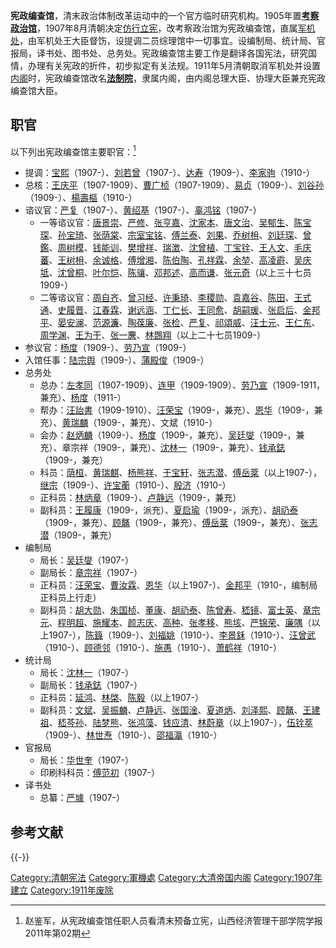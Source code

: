 '''宪政编查馆'''，清末政治体制改革运动中的一个官方临时研究机构。1905年置'''[[考察政治馆|考察政治馆]]'''，1907年8月清朝决定[[仿行立宪|仿行立宪]]，改考察政治馆为宪政编查馆，直属[[军机处|军机处]]，由军机处王大臣督饬，设提调二员综理馆中一切事宜。设编制局、统计局、官报局，译书处、图书处、总务处。宪政编查馆主要工作是翻译各国宪法，研究国情，办理有关宪政的折件，初步拟定有关法规。1911年5月清朝取消军机处并设置[[清朝内阁|内阁]]时，宪政编查馆改名'''[[法制院|法制院]]'''，隶属内阁，由内阁总理大臣、协理大臣兼充宪政编查馆大臣。

==职官==
以下列出宪政编查馆主要职官：<ref>赵鉴军，从宪政编查馆任职人员看清末预备立宪，山西经济管理干部学院学报2011年第02期</ref>

*提调：[[宝熙|宝熙]]（1907-）、[[刘若曾|刘若曾]]（1907-）、[[达寿|达寿]]（1909-）、[[李家驹|李家驹]]（1910-）
*总核：[[王庆平|王庆平]]（1907-1909）、[[曹广桢|曹广桢]]（1907-1909）、[[易贞|易贞]]（1909-）、[[刘谷孙|刘谷孙]]（1909-）、[[楊壽樞|楊壽樞]]（1910-）
*谘议官：[[严复|严复]]（1907-）、[[黄绍基|黄绍基]]（1907-）、[[辜鸿铭|辜鸿铭]]（1907-）
**一等谘议官：[[唐景崇|唐景崇]]、[[严修|严修]]、[[张亨嘉|张亨嘉]]、[[沈家本|沈家本]]、[[唐文治|唐文治]]、[[吴郁生|吴郁生]]、[[陈宝琛|陈宝琛]]、[[孙宝琦|孙宝琦]]、[[张荫棠|张荫棠]]、[[宗室宝铭|宗室宝铭]]、[[傅兰泰|傅兰泰]]、[[劉果_(光緒進士)|刘果]]、[[乔树枏|乔树枏]]、[[刘廷琛|刘廷琛]]、[[曾鑑_(司法副大臣)|曾鑑]]、[[周树模|周树模]]、[[钱能训|钱能训]]、[[樊增祥|樊增祥]]、[[瑞澂|瑞澂]]、[[沈曾植|沈曾植]]、[[丁宝铨|丁宝铨]]、[[王人文|王人文]]、[[毛庆蕃|毛庆蕃]]、[[王树枏|王树枏]]、[[余诚格|余诚格]]、[[傅增湘|傅增湘]]、[[陈伯陶|陈伯陶]]、[[孔祥霖|孔祥霖]]、[[余堃|余堃]]、[[高凌霨|高凌霨]]、[[吴庆坻|吴庆坻]]、[[沈曾桐|沈曾桐]]、[[叶尔恺|叶尔恺]]、[[陈骧|陈骧]]、[[邓邦述|邓邦述]]、[[高而谦|高而谦]]、[[张元奇|张元奇]]（以上三十七员1909-）
**二等谘议官：[[周自齐|周自齐]]、[[曾习经|曾习经]]、[[许秉琦|许秉琦]]、[[李稷勋|李稷勋]]、[[袁嘉谷|袁嘉谷]]、[[陈田|陈田]]、[[王式通|王式通]]、[[史履晋|史履晋]]、[[江春霖|江春霖]]、[[谢远涵|谢远涵]]、[[丁仁长|丁仁长]]、[[王同愈|王同愈]]、[[胡嗣瑗|胡嗣瑗]]、[[张启后|张启后]]、[[金邦平|金邦平]]、[[晏安澜|晏安澜]]、[[范源濂|范源濂]]、[[陶葆廉|陶葆廉]]、[[张检|张检]]、[[严复|严复]]、[[祁頌威|祁頌威]]、[[汪士元|汪士元]]、[[王仁东|王仁东]]、[[周学渊|周学渊]]、[[王为干|王为干]]、[[张一麐|张一麐]]、[[林鵾翔|林鵾翔]]（以上二十七员1909-）
*参议官：[[杨度|杨度]]（1909-）、[[劳乃宣|劳乃宣]]（1909-）
*入馆任事：[[陆宗舆|陆宗舆]]（1909-）、[[蒲殿俊|蒲殿俊]]（1909-）
*总务处
**总办：[[左孝同|左孝同]]（1907-1909）、[[连甲|连甲]]（1909-1909）、[[劳乃宣|劳乃宣]]（1909-1911，兼充）、[[杨度|杨度]]（1911-）
**帮办：[[汪詒書|汪詒書]]（1909-1910）、[[汪荣宝|汪荣宝]]（1909-，兼充）、[[恩华|恩华]]（1909-，兼充）、[[黄瑞麟|黄瑞麟]]（1909-，兼充）、文斌（1910-）
**会办：[[赵炳麟|赵炳麟]]（1909-）、[[杨度|杨度]]（1909-，兼充）、[[吴廷燮|吴廷燮]]（1909-，兼充）、章宗祥（1909-，兼充）、[[沈林一|沈林一]]（1909-，兼充）、[[钱承鋕|钱承鋕]]（1909-，兼充）
**科员：[[荫桓|荫桓]]、[[黄瑞麒|黄瑞麒]]、[[杨熊祥|杨熊祥]]、[[于宝轩|于宝轩]]、[[张志潜|张志潜]]、[[傅岳棻|傅岳棻]]（以上1907-），[[继宗|继宗]]（1909-）、[[许宝蘅|许宝蘅]]（1910-）、[[殷济|殷济]]（1910-）
**正科员：[[林炳章|林炳章]]（1909-）、[[卢静远|卢静远]]（1909-，兼充）
**副科员：[[王履康|王履康]]（1909-，派充）、[[夏启瑜|夏启瑜]]（1909-，派充）、[[胡礽泰|胡礽泰]]（1909-，兼充）、[[顾鼇|顾鼇]]（1909-，兼充）、[[傅岳棻|傅岳棻]]（1909-，兼充）、[[张志潜|张志潜]]（1909-，兼充）
*编制局
**局长：[[吴廷燮|吴廷燮]]（1907-）
**副局长：[[章宗祥|章宗祥]]（1907-）
**正科员：[[汪荣宝|汪荣宝]]、[[曹汝霖|曹汝霖]]、[[恩华|恩华]]（以上1907-）、[[金邦平|金邦平]]（1910-，编制局正科员上行走）
**副科员：[[胡大勋|胡大勋]]、[[朱国桢_(清朝)|朱国桢]]、[[董康|董康]]、[[胡礽泰|胡礽泰]]、[[陈曾寿|陈曾寿]]、[[嵇镜|嵇镜]]、[[富士英|富士英]]、[[章宗元|章宗元]]、[[程明超|程明超]]、[[施耀本|施耀本]]、[[颜志庆|颜志庆]]、[[高种|高种]]、[[张孝移|张孝移]]、[[熊垓|熊垓]]、[[严锦荣|严锦荣]]、[[廉隅|廉隅]]（以上1907-），[[陈籙|陈籙]]（1909-）、[[刘福姚|刘福姚]]（1910-）、[[李景鉌|李景鉌]]（1910-）、[[汪曾武|汪曾武]]（1910-）、[[顾德邻|顾德邻]]（1910-）、[[施愚|施愚]]（1910-）、[[萧鹤祥|萧鹤祥]]（1910-）
*统计局
**局长：[[沈林一|沈林一]]（1907-）
**副局长：[[钱承鋕|钱承鋕]]（1907-）
**正科员：[[延鸿|延鸿]]、[[林棨|林棨]]、[[陳毅_(1873年)|陈毅]]（以上1907-）
**副科员：[[文斌_(清朝)|文斌]]、[[吴振麟|吴振麟]]、[[卢静远|卢静远]]、[[张国淦|张国淦]]、[[夏道炳|夏道炳]]、[[刘泽熙|刘泽熙]]、[[顾鼇|顾鼇]]、[[王建祖|王建祖]]、[[嵇芩孙|嵇芩孙]]、[[陆梦熊|陆梦熊]]、[[张鸿藻|张鸿藻]]、[[钱应清|钱应清]]、[[林蔚章|林蔚章]]（以上1907-），[[伍铨萃|伍铨萃]]（1909-）、[[林世焘|林世焘]]（1910-）、[[邵福瀛|邵福瀛]]（1910-）
*官报局
**局长：[[华世奎|华世奎]]（1907-）
**印刷科科员：[[傅范初|傅范初]]（1907-）
*译书处
**总纂：[[严璩|严璩]]（1907-）

== 参考文献 ==
{{Reflist}}

{{-}}
{{清朝中央官制|nocat}}
{{清朝欽命憲政編查館職官}}

[[Category:清朝宪法|Category:清朝宪法]]
[[Category:軍機處|Category:軍機處]]
[[Category:大清帝国内阁|Category:大清帝国内阁]]
[[Category:1907年建立|Category:1907年建立]]
[[Category:1911年废除|Category:1911年废除]]
